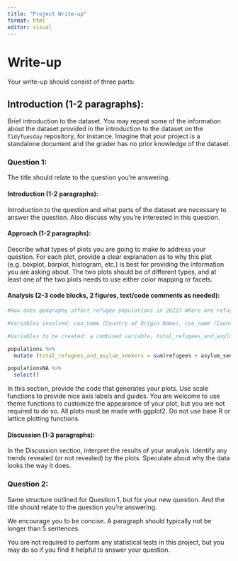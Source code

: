 ```yaml
---
title: "Project Write-up"
format: html
editor: visual
---
```


# Write-up

Your write-up should consist of three parts:

## Introduction (1-2 paragraphs):

Brief introduction to the dataset. You may repeat some of the information about the dataset provided in the introduction to the dataset on the `TidyTuesday` repository, for instance. Imagine that your project is a standalone document and the grader has no prior knowledge of the dataset.

### Question 1:

The title should relate to the question you’re answering.

#### Introduction (1-2 paragraphs):

Introduction to the question and what parts of the dataset are necessary to answer the question. Also discuss why you’re interested in this question.

#### Approach (1-2 paragraphs):

Describe what types of plots you are going to make to address your question. For each plot, provide a clear explanation as to why this plot (e.g. boxplot, barplot, histogram, etc.) is best for providing the information you are asking about. The two plots should be of different types, and at least one of the two plots needs to use either color mapping or facets.

#### Analysis (2-3 code blocks, 2 figures, text/code comments as needed):

```r
#How does geography affect refugee populations in 2022? Where are refugees coming from and where are they going to?

#Variables involved: coo_name (Country of Origin Name), coa_name (Country of Asylum Name), refugees, asylum_seekers, idps, stateless (numeric variables indicating the number of people in each category)

#Variables to be created: a combined variable, total_refugees_and_asylum_seekers, to represent the total number of refugees and asylum seekers from each country of origin to each country of asylum.

populations %>% 
  mutate (total_refugees_and_asylum_seekers = sum(refugees + asylum_seekers))

populationsNA %>% 
  select()


```

In this section, provide the code that generates your plots. Use scale functions to provide nice axis labels and guides. You are welcome to use theme functions to customize the appearance of your plot, but you are not required to do so. All plots must be made with ggplot2. Do not use base R or lattice plotting functions.

#### Discussion (1-3 paragraphs):

In the Discussion section, interpret the results of your analysis. Identify any trends revealed (or not revealed) by the plots. Speculate about why the data looks the way it does.

### Question 2:

Same structure outlined for Question 1, but for your new question. And the title should relate to the question you’re answering.

We encourage you to be concise. A paragraph should typically not be longer than 5 sentences.

You are not required to perform any statistical tests in this project, but you may do so if you find it helpful to answer your question.
